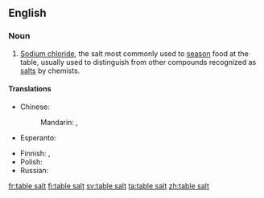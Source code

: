 ==English==

===Noun===
{{en-noun|-}}

# [[sodium chloride|Sodium chloride]], the salt most commonly used to [[season]] food at the table, usually used to distinguish from other compounds recognized as [[salt]]s by chemists.

====Translations====
{{trans-top|salt to season food}}
* Chinese:
*: Mandarin: {{t-|cmn|食鹽|sc=Hani}}, {{t-|cmn|食盐|tr=shíyán|sc=Hani}}
* Esperanto: {{t|eo|tabla salo|xs=Esperanto}}
{{trans-mid}}
* Finnish: {{t+|fi|pöytäsuola}},  {{t+|fi|ruokasuola}}
* Polish: {{t|pl|sól kuchenna|m}}
* Russian: {{t|ru|столовая соль|f|tr=stolovája sol’}}
{{trans-bottom}}

[[fr:table salt]]
[[fi:table salt]]
[[sv:table salt]]
[[ta:table salt]]
[[zh:table salt]]
